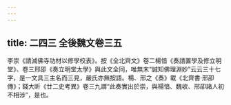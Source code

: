 ```yaml
---
---
---
```

title: 二四三 全後魏文卷三五
---




李崇《請減佛寺功材以修學校表》。按《全北齊文》卷二楊愔《奏請置學及修立明堂》、卷三邢卲《奏立明堂太學》與此文全同，唯無末“誠知佛理淵妙”云云三十七字，是一文具三主名而三見，嚴氏亦無按語。楊、邢之《奏》載《北齊書·邢卲傳》；錢大昕《廿二史考異》卷三九謂“此奏實出於崇，與楊愔、魏收、邢卲諸人初不相涉”，是也。